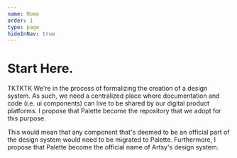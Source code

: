 ```yaml
---
name: Home
order: 1
type: page
hideInNav: true
---
```


# Start Here.

TKTKTK We're in the process of formalizing the creation of a design system. As
such, we need a centralized place where documentation and code (i.e. ui
components) can live to be shared by our digital product platforms. I propose
that Palette become the repository that we adopt for this purpose.

This would mean that any component that's deemed to be an official part of the
design system would need to be migrated to Palette. Furthermore, I propose that
Palette become the official name of Artsy's design system.
